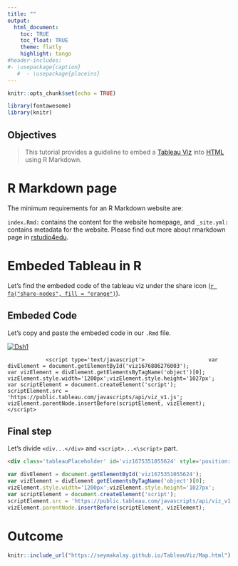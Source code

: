 ```yaml
---
title: ""
output:
  html_document:
    toc: TRUE
    toc_float: TRUE
    theme: flatly
    highlight: tango
#header-includes:
#- \usepackage{caption}  
   #  - \usepackage{placeins}
---
```



```r
knitr::opts_chunk$set(echo = TRUE)
```


```r
library(fontawesome)
library(knitr)
```     

<!--\1  <span style="color:red">pomodoro</span> \1-->
<!--\1   \1-->
  
## Objectives

> This tutorial provides a guideline to embed a [Tableau Viz](https://public.tableau.com/app/profile/seyma.kalay/viz/Destination_Map/Dsh1) into [HTML](https://seymakalay.github.io/TableauViz/index.html) using R Markdown.

# R Markdown page

The minimum requirements for an R Markdown website are:

`index.Rmd:` contains the content for the website homepage, and
`_site.yml:` contains metadata for the website. Please find out more about rmarkdown page in [rstudio4edu](https://rstudio4edu.github.io/rstudio4edu-book/).

# Embeded Tableau in R 
<!--\1 ([`r fa("github", fill = "purple")`](https://github.com/seymakalay)) \1-->

Let's find  the embeded code of the tableau viz under  the share icon ([`r fa("share-nodes", fill = "orange")`](https://public.tableau.com/app/profile/seyma.kalay/viz/Destination_Map/Dsh1)).

## Embeded Code

Let's copy and paste the embeded code in our `.Rmd` file.

<div class='tableauPlaceholder' id='viz1676886276003' style='position: relative'><noscript><a href='#'><img alt='Dsh1' src='https:&#47;&#47;public.tableau.com&#47;static&#47;images&#47;De&#47;Destination_Map&#47;Dsh1&#47;1_rss.png' style='border: none' /></a></noscript><object class='tableauViz'  style='display:none;'><param name='host_url' value='https%3A%2F%2Fpublic.tableau.com%2F' /> <param name='embed_code_version' value='3' /> <param name='site_root' value='' /><param name='name' value='Destination_Map&#47;Dsh1' /><param name='tabs' value='no' /><param name='toolbar' value='yes' /><param name='static_image' value='https:&#47;&#47;public.tableau.com&#47;static&#47;images&#47;De&#47;Destination_Map&#47;Dsh1&#47;1.png' /> <param name='animate_transition' value='yes' /><param name='display_static_image' value='yes' /><param name='display_spinner' value='yes' /><param name='display_overlay' value='yes' /><param name='display_count' value='yes' /><param name='language' value='en-US' /></object></div>                <script type='text/javascript'>                    var divElement = document.getElementById('viz1676886276003');                    var vizElement = divElement.getElementsByTagName('object')[0];                    vizElement.style.width='1200px';vizElement.style.height='1027px';                    var scriptElement = document.createElement('script');                    scriptElement.src = 'https://public.tableau.com/javascripts/api/viz_v1.js';                    vizElement.parentNode.insertBefore(scriptElement, vizElement);                </script>


## Final step 

Let's divide `<div...</div>` and `<script>...<\script>` part.

```html
<div class='tableauPlaceholder' id='viz1675351055624' style='position: relative'><noscript><a href='#'><img alt='Dsh1 ' src='https:&#47;&#47;public.tableau.com&#47;static&#47;images&#47;De&#47;Destination_Map&#47;Dsh1&#47;1_rss.png' style='border: none' /></a></noscript><object class='tableauViz'  style='display:none;'><param name='host_url' value='https%3A%2F%2Fpublic.tableau.com%2F' /> <param name='embed_code_version' value='3' /> <param name='site_root' value='' /><param name='name' value='Destination_Map&#47;Dsh1' /><param name='tabs' value='no' /><param name='toolbar' value='yes' /><param name='static_image' value='https:&#47;&#47;public.tableau.com&#47;static&#47;images&#47;De&#47;Destination_Map&#47;Dsh1&#47;1.png' /> <param name='animate_transition' value='yes' /><param name='display_static_image' value='yes' /><param name='display_spinner' value='yes' /><param name='display_overlay' value='yes' /><param name='display_count' value='yes' /><param name='language' value='en-US' /></object></div>    
```

                 
        
```js

var divElement = document.getElementById('viz1675351055624');                    
var vizElement = divElement.getElementsByTagName('object')[0];                    
vizElement.style.width='1200px';vizElement.style.height='1027px';                    
var scriptElement = document.createElement('script');                    
scriptElement.src = 'https://public.tableau.com/javascripts/api/viz_v1.js';                    
vizElement.parentNode.insertBefore(scriptElement, vizElement);                
``` 



# Outcome

```r
knitr::include_url("https://seymakalay.github.io/TableauViz/Map.html")
```

<!--\1  
```r
knitr::include_url("https://seymakalay.github.io/TableauViz/Map.html")
```
\1-->
                
      




